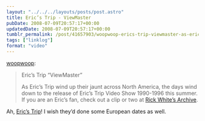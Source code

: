 ```yaml
---
layout: "../../../layouts/posts/post.astro"
title: Eric’s Trip - ViewMaster
pubDate: 2008-07-09T20:57:17+00:00
updatedDate: 2008-07-09T20:57:17+00:00
tumblr_permalink: /post/41657903/woopwoop-erics-trip-viewmaster-as-erics
tags: ["linklog"]
format: "video"
---
```



<YouTube id="http://www.youtube.com/watch?v=cMAk6m2D2Ts" />

[woopwoop][1]:

> Eric’s Trip “ViewMaster”
>
> As Eric’s Trip wind up their jaunt across North America, the days wind down to the release of Eric’s Trip Video Show 1990-1996 this summer. If you are an Eric’s fan, check out a clip or two at [Rick White’s Archive][2].

Ah, [Eric&rsquo;s Trip][3]! I wish they&rsquo;d done some European dates as well.

[1]: http://woopwoop.tumblr.com/post/41655498/erics-trip-viewmaster-as-erics-trip-wind-up
[2]: http://www.youtube.com/user/RickWhiteArchive "youtube"
[3]: http://www.myspace.com/ericstrip
